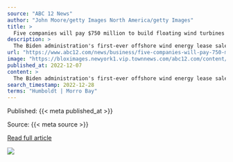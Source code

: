 ```yaml
---
source: "ABC 12 News"
author: "John Moore/getty Images North America/getty Images"
title: >
  Five companies will pay $750 million to build floating wind turbines off the West Coast
description: >
  The Biden administration's first-ever offshore wind energy lease sale for federal waters off the West Coast generated more than $750 million, as energy companies competed for five areas that could
url: "https://www.abc12.com/news/business/five-companies-will-pay-750-million-to-build-floating-wind-turbines-off-the-west-coast/article_6825f607-74f3-58ab-95dc-97262ce1433c.html"
image: "https://bloximages.newyork1.vip.townnews.com/abc12.com/content/tncms/assets/v3/editorial/5/cf/5cf81a47-dd18-5eed-9cab-af46fc0ff1dc/6391106a51c9d.image.jpg?crop=1701%2C893%2C0%2C162&resize=1200%2C630&order=crop%2Cresize"
published_at: 2022-12-07
content: >
  The Biden administration's first-ever offshore wind energy lease sale for federal waters off the West Coast generated more than $750 million, as energy companies competed for five areas that could ev… [+2832 chars]
search_timestamp: 2022-12-28
terms: "Humboldt | Morro Bay"
---
```



Published: {{< meta published_at >}}


Source: {{< meta source >}}


[Read full article]({{< meta url >}})



![](`r rmarkdown::metadata$image[1]`)
